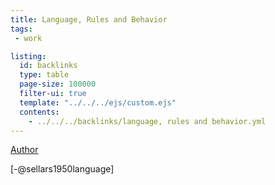 ```yaml
---
title: Language, Rules and Behavior
tags: 
 - work

listing:
  id: backlinks
  type: table
  page-size: 100000
  filter-ui: true
  template: "../../../ejs/custom.ejs"
  contents:
    - ../../../backlinks/language, rules and behavior.yml
---
```


[Author](/docs/phil/people/Wilfrid Sellars.html)

[-@sellars1950language]
